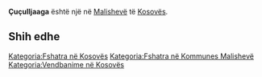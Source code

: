 {{Fshat në 
 | Emri                = Çuçulljaaga
 | EmriAlt                = 
 | NAME_SHORT_FORM=      
 | NAME_GENERIC=      
 | NAME_SORT_NAME_RO=      CUCULLJAAGA
 | FULL_NAME_RO = Çuçulljaaga
 | FULL_NAME_ND_RO=Cuculljaaga
 | SORT_NAME_RG=CUCULLJAAGA
 | FULL_NAME_RG=Çuçulljaaga
 | FULL_NAME_ND_RG=Cuculljaaga
 | SRP_NAME_SHORT_FORM=      
 | SRP_NAME_GENERIC=      
 | SRP_NAME_SORT_NAME_RO=      
 | SRP_FULL_NAME_RO = 
 | SRP_FULL_NAME_ND_RO=
 | SRP_SORT_NAME_RG=
 | SRP_FULL_NAME_RG=
 | SRP_FULL_NAME_ND_RG=
 | Emri (Rasa dhanore) = 
 | Figura              = 
 | Shteti              = Kosovo
 | Komuna              = Malishevë
 | Kodi postar         = 
 | Sipërfaqja          = 

 | Popullsia           = 

 | Regj. i popullsisë  = 
 | Dend. e popullsisë  = 
 | Faqja zyrtare       = 
 <!--- Koordinatat ----> 
 | Gjerësia            = 42.533856
 | Gjatësia            = 21.023983
 | Lartësia            = 
}}
'''Çuçulljaaga''' është një [[]] në [[Malishevë]] të [[Kosovës]].

<!-- == Gjeografia == -->
<!-- == Historia == -->
<!-- == Demografia == -->
== Shih edhe ==
{{Komuna Malishevë}}
{{Kosovo-Administrata-Cung}}

[[Kategoria:Fshatra në Kosovës]]
[[Kategoria:Fshatra në Kommunes Malishevë]]
[[Kategoria:Vendbanime në Kosovës]]